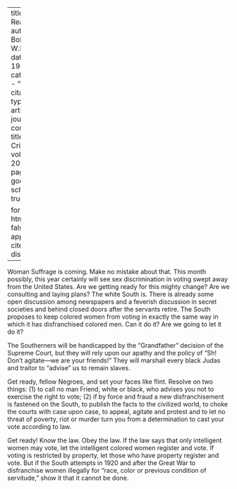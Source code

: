 
---
title: 'Get Ready'
author: Du Bois, W.E.B.
date: May 1920
categories: 
  - ""
citation: 
  type: article-journal
  container-title: The Crisis
  volume: 20
  issue: 1
  page: 5--6
google-scholar: true

format:
  html:
    toc: false
    appendix-cite-as: display
---


Woman Suffrage is coming. Make no mistake about that. This month possibly, this year certainly will see sex discrimination in voting swept away from the United States. Are we getting ready for this mighty change? Are we consulting and laying plans? The white South is. There is already some open discussion among newspapers and a feverish discussion in secret societies and behind closed doors after the servants retire. The South proposes to keep colored women from voting in exactly the same way in which it has disfranchised colored men. Can it do it? Are we going to let it do it?

The Southerners will be handicapped by the "Grandfather" decision of the Supreme Court, but they will rely upon our apathy and the policy of "Sh! Don't agitate---we are your friends!" They will marshall every black Judas and traitor to "advise" us to remain slaves.

Get ready, fellow Negroes, and set your faces like flint. Resolve on two things: (1) to call no man Friend, white or black, who advises you not to exercise the right to vote; (2) if by force and fraud a new disfranchisement is fastened on the South, to publish the facts to the civilized world, to choke the courts with case upon case, to appeal, agitate and protest and to let no threat of poverty, riot or murder turn you from a determination to cast your vote according to law.

Get ready! Know the law. Obey the law. If the law says that only intelligent women may vote, let the intelligent colored women register and vote. If voting is restricted by property, let those who have property register and vote. But if the South attempts in 1920 and after the Great War to disfranchise women illegally for "race, color or previous condition of servitude," show it that it cannot be done.

